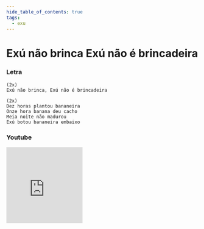 ```yaml
---
hide_table_of_contents: true
tags:
  - exu
---
```


# Exú não brinca Exú não é brincadeira

### Letra

```text
(2x)
Exú não brinca, Exú não é brincadeira

(2x)
Dez horas plantou bananeira
Onze hora banana deu cacho
Meia noite não madurou
Exú botou bananeira embaixo
```

### Youtube

<iframe
  width="200"
  height="200"
  src="https://www.youtube.com/embed/-yQ-GEAfziw"
  title="YouTube video player"
  frameborder="0"
  allow="accelerometer; autoplay; clipboard-write; encrypted-media; gyroscope; picture-in-picture; web-share"
  referrerpolicy="strict-origin-when-cross-origin"
  allowfullscreen
></iframe>
